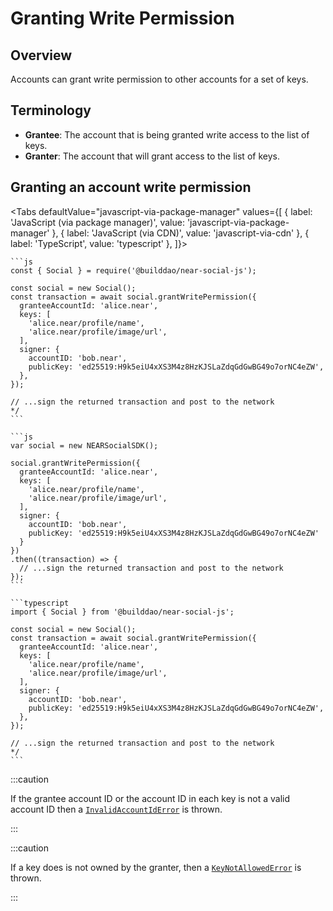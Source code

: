 
# Granting Write Permission

<TOCInline
  maxHeadingLevel={4}
  toc={toc}
/>

## Overview

Accounts can grant write permission to other accounts for a set of keys.

## Terminology

* **Grantee**: The account that is being granted write access to the list of keys.
* **Granter**: The account that will grant access to the list of keys.

## Granting an account write permission

<Tabs
  defaultValue="javascript-via-package-manager"
  values={[
    { label: 'JavaScript (via package manager)', value: 'javascript-via-package-manager' },
    { label: 'JavaScript (via CDN)', value: 'javascript-via-cdn' },
    { label: 'TypeScript', value: 'typescript' },
  ]}>
  <TabItem value="javascript-via-package-manager">

    ```js
    const { Social } = require('@builddao/near-social-js');

    const social = new Social();
    const transaction = await social.grantWritePermission({
      granteeAccountId: 'alice.near',
      keys: [
        'alice.near/profile/name',
        'alice.near/profile/image/url',
      ],
      signer: {
        accountID: 'bob.near',
        publicKey: 'ed25519:H9k5eiU4xXS3M4z8HzKJSLaZdqGdGwBG49o7orNC4eZW',
      },
    });

    // ...sign the returned transaction and post to the network
    */
    ```

  </TabItem>
  <TabItem value="javascript-via-cdn">

    ```js
    var social = new NEARSocialSDK();

    social.grantWritePermission({
      granteeAccountId: 'alice.near',
      keys: [
        'alice.near/profile/name',
        'alice.near/profile/image/url',
      ],
      signer: {
        accountID: 'bob.near',
        publicKey: 'ed25519:H9k5eiU4xXS3M4z8HzKJSLaZdqGdGwBG49o7orNC4eZW'
      }
    })
    .then((transaction) => {
      // ...sign the returned transaction and post to the network
    });
    ```

  </TabItem>
  <TabItem value="typescript">

    ```typescript
    import { Social } from '@builddao/near-social-js';

    const social = new Social();
    const transaction = await social.grantWritePermission({
      granteeAccountId: 'alice.near',
      keys: [
        'alice.near/profile/name',
        'alice.near/profile/image/url',
      ],
      signer: {
        accountID: 'bob.near',
        publicKey: 'ed25519:H9k5eiU4xXS3M4z8HzKJSLaZdqGdGwBG49o7orNC4eZW',
      },
    });

    // ...sign the returned transaction and post to the network
    */
    ```

  </TabItem>
</Tabs>

:::caution

If the grantee account ID or the account ID in each key is not a valid account ID then a [`InvalidAccountIdError`](../api-reference/errors#invalidaccountiderror) is thrown.

:::

:::caution

If a key does is not owned by the granter, then a [`KeyNotAllowedError`](../api-reference/errors#keynotallowederror) is thrown.

:::
